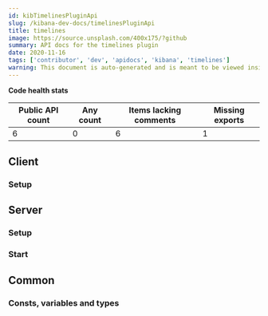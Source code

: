 ```yaml
---
id: kibTimelinesPluginApi
slug: /kibana-dev-docs/timelinesPluginApi
title: timelines
image: https://source.unsplash.com/400x175/?github
summary: API docs for the timelines plugin
date: 2020-11-16
tags: ['contributor', 'dev', 'apidocs', 'kibana', 'timelines']
warning: This document is auto-generated and is meant to be viewed inside our experimental, new docs system. Reach out in #docs-engineering for more info.
---
```






**Code health stats**

| Public API count  | Any count | Items lacking comments | Missing exports | 
|-------------------|-----------|------------------------|-----------------|
| 6 | 0 | 6 | 1 |

## Client

### Setup
<DocDefinitionList data={[timelinesObj.client.setup]}/>

## Server

### Setup
<DocDefinitionList data={[timelinesObj.server.setup]}/>

### Start
<DocDefinitionList data={[timelinesObj.server.start]}/>

## Common

### Consts, variables and types
<DocDefinitionList data={timelinesObj.common.misc}/>

